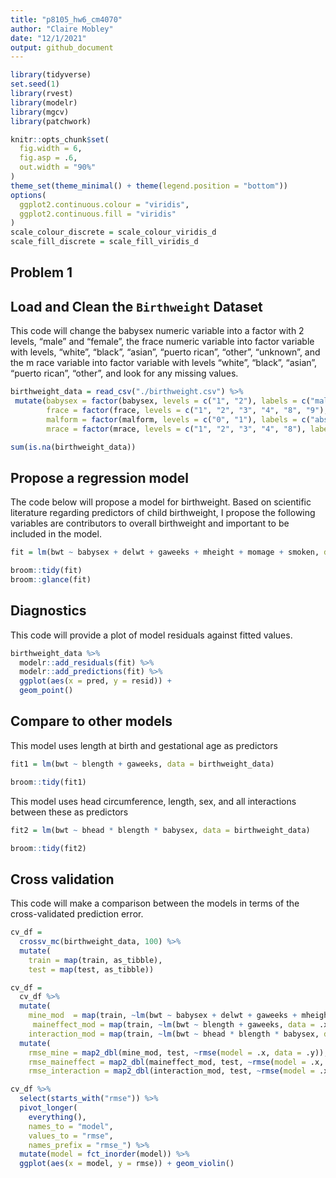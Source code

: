 ```yaml
---
title: "p8105_hw6_cm4070"
author: "Claire Mobley"
date: "12/1/2021"
output: github_document 
---
```


```r
library(tidyverse)
set.seed(1)
library(rvest)
library(modelr)
library(mgcv)
library(patchwork)

knitr::opts_chunk$set(
  fig.width = 6,
  fig.asp = .6,
  out.width = "90%"
)
theme_set(theme_minimal() + theme(legend.position = "bottom"))
options(
  ggplot2.continuous.colour = "viridis",
  ggplot2.continuous.fill = "viridis"
)
scale_colour_discrete = scale_colour_viridis_d
scale_fill_discrete = scale_fill_viridis_d
```

## Problem 1

## Load and Clean the `Birthweight` Dataset

This code will change the babysex numeric variable into a factor with 2 levels, "male" and "female", the frace numeric variable into factor variable with levels,  "white", "black", "asian", "puerto rican", "other", "unknown", and the m race variable into factor variable with levels "white", "black", "asian", "puerto rican", "other", and look for any missing values.

```r
birthweight_data = read_csv("./birthweight.csv") %>% 
 mutate(babysex = factor(babysex, levels = c("1", "2"), labels = c("male", "female")),
        frace = factor(frace, levels = c("1", "2", "3", "4", "8", "9"), labels = c("white", "black", "asian", "puerto rican", "other", "unknown")), 
        malform = factor(malform, levels = c("0", "1"), labels = c("absent", "present")),
        mrace = factor(mrace, levels = c("1", "2", "3", "4", "8"), labels = c("white", "black", "asian", "puerto rican", "other"))) 

sum(is.na(birthweight_data))
```

## Propose a regression model 

The code below will propose a model for birthweight. Based on scientific literature regarding predictors of child birthweight, I propose the following variables are contributors to overall birthweight and important to be included in the model.

```r
fit = lm(bwt ~ babysex + delwt + gaweeks + mheight + momage + smoken, data = birthweight_data)

broom::tidy(fit)
broom::glance(fit)
```

## Diagnostics

This code will provide a plot of model residuals against fitted values.

```r
birthweight_data %>% 
  modelr::add_residuals(fit) %>% 
  modelr::add_predictions(fit) %>% 
  ggplot(aes(x = pred, y = resid)) +
  geom_point()
```

## Compare to other models

This model uses length at birth and gestational age as predictors

```r
fit1 = lm(bwt ~ blength + gaweeks, data = birthweight_data)

broom::tidy(fit1)
```

This model uses head circumference, length, sex, and all interactions between these as predictors

```r
fit2 = lm(bwt ~ bhead * blength * babysex, data = birthweight_data)

broom::tidy(fit2)
```

## Cross validation

This code will make a comparison between the models in terms of the cross-validated prediction error.

```r
cv_df =
  crossv_mc(birthweight_data, 100) %>% 
  mutate(
    train = map(train, as_tibble),
    test = map(test, as_tibble))
```

```r
cv_df = 
  cv_df %>% 
  mutate(
    mine_mod  = map(train, ~lm(bwt ~ babysex + delwt + gaweeks + mheight + momage + smoken, data = .x)),
     maineffect_mod = map(train, ~lm(bwt ~ blength + gaweeks, data = .x)),
    interaction_mod = map(train, ~lm(bwt ~ bhead * blength * babysex, data = as_tibble(.x)))) %>% 
  mutate(
    rmse_mine = map2_dbl(mine_mod, test, ~rmse(model = .x, data = .y)),
    rmse_maineffect = map2_dbl(maineffect_mod, test, ~rmse(model = .x, data = .y)),
    rmse_interaction = map2_dbl(interaction_mod, test, ~rmse(model = .x, data = .y)))
```

```r
cv_df %>% 
  select(starts_with("rmse")) %>% 
  pivot_longer(
    everything(),
    names_to = "model", 
    values_to = "rmse",
    names_prefix = "rmse_") %>% 
  mutate(model = fct_inorder(model)) %>% 
  ggplot(aes(x = model, y = rmse)) + geom_violin()
```

